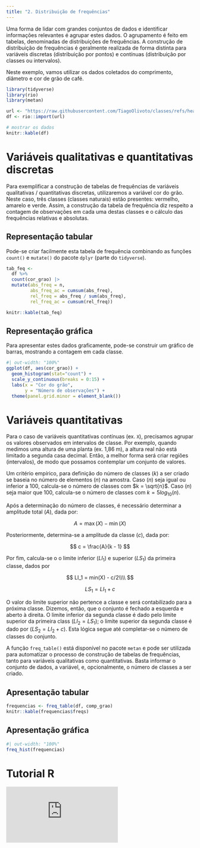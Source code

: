 ```yaml
---
title: "2. Distribuição de frequências"
---
```


Uma forma de lidar com grandes conjuntos de dados e identificar informações relevantes é agrupar estes dados. O agrupamento é feito em tabelas, denominadas de distribuições de frequências. A construção de distribuição de frequências é geralmente realizada de forma distinta para variáveis discretas (distribuição por pontos) e contínuas (distribuição por classes ou intervalos).

Neste exemplo, vamos utilizar os dados coletados do comprimento, diâmetro e cor de grão de café.

```r
library(tidyverse)
library(rio)
library(metan)

url <- "https://raw.githubusercontent.com/TiagoOlivoto/classes/refs/heads/master/FIT5306/data/cafe.csv"
df <- rio::import(url)

# mostrar os dados
knitr::kable(df)
```

# Variáveis qualitativas e quantitativas discretas

Para exemplificar a construção de tabelas de frequências de variáveis qualitativas / quantitativas discretas, utilizaremos a variável cor do grão. Neste caso, três classes (classes naturais) estão presentes: vermelho, amarelo e verde. Assim, a construção da tabela de frequência diz respeito a contagem de observações em cada uma destas classes e o cálculo das frequências relativas e absolutas.


## Representação tabular
Pode-se criar facilmente esta tabela de frequência combinando as funções `count()` e `mutate()` do pacote `dplyr` (parte do `tidyverse`).

```r
tab_feq <- 
  df %>%
  count(cor_grao) |>
  mutate(abs_freq = n,
         abs_freq_ac = cumsum(abs_freq),
         rel_freq = abs_freq / sum(abs_freq),
         rel_freq_ac = cumsum(rel_freq))

knitr::kable(tab_feq)
```

## Representação gráfica

Para apresentar estes dados graficamente, pode-se construir um gráfico de barras, mostrando a contagem em cada classe.

```r
#| out-width: "100%"
ggplot(df, aes(cor_grao)) + 
  geom_histogram(stat="count") +
  scale_y_continuous(breaks = 0:15) + 
  labs(x = "Cor do grão",
       y = "Número de observações") +
  theme(panel.grid.minor = element_blank())
```

# Variáveis quantitativas

Para o caso de variáveis quantitativas contínuas (ex. `X`), precisamos agrupar os valores observados em intervalos de classe. Por exemplo, quando medimos uma altura de uma planta (ex. 1,86 m), a altura real não está limitado a segunda casa decimal. Então, a melhor forma será criar regiões (intervalos), de modo que possamos contemplar um conjunto de valores.

Um critério empírico, para definição do número de classes ($k$) a ser criado se baseia no número de elementos ($n$) na amostra. Caso ($n$) seja igual ou inferior a 100, calcula-se o número de classes com $k = \sqrt{n}$. Caso ($n$) seja maior que 100, calcula-se o número de classes com $k = 5 log_{10}(n)$.

Após a determinação do número de classes, é necessário determinar a amplitude total ($A$), dada por:

$$
A = \max(X) - \min(X)
$$

Posteriormente, determina-se a amplitude da classe ($c$), dada por:

$$
c = \frac{A}{k - 1}
$$

Por fim, calcula-se o o limite inferior ($LI_1$) e superior ($LS_1$) da primeira classe, dados por

$$
LI_1 = min(X) - c/2\\\\
$$

$$
LS_1 = LI_1 + c
$$

O valor do limite superior não pertence a classe e será contabilizado para a próxima classe. Dizemos, então, que o conjunto é fechado a esquerda e aberto à direita. O limite inferior da segunda classe é dado pelo limite superior da primeira class ($LI_2 = LS_1$); o limite superior da segunda classe é dado por ($LS_2 = LI_2 + c$). Esta lógica segue até completar-se o número de classes do conjunto.

A função `freq_table()` está disponível no pacote `metan` e pode ser utilizada para automatizar o processo de construção de tabelas de frequências, tanto para variáveis qualitativas como quantitativas. Basta informar o conjunto de dados, a variável, e, opcionalmente, o número de classes a ser criado.

## Apresentação tabular

```r

frequencias <- freq_table(df, comp_grao)
knitr::kable(frequencias$freqs)
```



## Apresentação gráfica

```r
#| out-width: "100%"
freq_hist(frequencias)
```



# Tutorial R

```{=html}
<div class="video-container">
  
<iframe src="https://www.youtube.com/embed/SmaFbcB-OAI" title="YouTube video player" frameborder="0" allow="accelerometer; autoplay; clipboard-write; encrypted-media; gyroscope; picture-in-picture" allowfullscreen></iframe>

</div>
```
